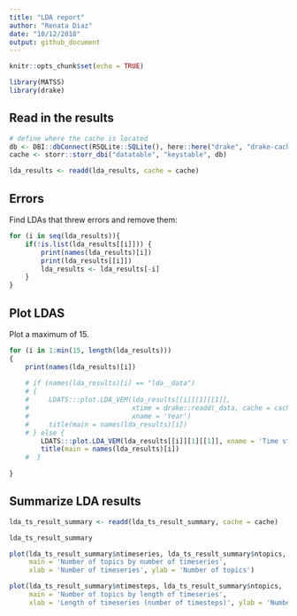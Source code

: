 ```yaml
---
title: "LDA report"
author: "Renata Diaz"
date: "10/12/2018"
output: github_document
---
```


```r
knitr::opts_chunk$set(echo = TRUE)

library(MATSS)
library(drake)
```

## Read in the results

```r
# define where the cache is located
db <- DBI::dbConnect(RSQLite::SQLite(), here::here("drake", "drake-cache.sqlite"))
cache <- storr::storr_dbi("datatable", "keystable", db)

lda_results <- readd(lda_results, cache = cache)
```

## Errors
Find LDAs that threw errors and remove them:
```r

for (i in seq(lda_results)){
    if(!is.list(lda_results[[i]])) {
        print(names(lda_results)[i])
        print(lda_results[[i]])
        lda_results <- lda_results[-i]
    }
}
```

## Plot LDAS

Plot a maximum of 15.

```r

for (i in 1:min(15, length(lda_results)))
{
    print(names(lda_results)[i])
    
    # if (names(lda_results)[i] == "lda__data")
    # {
    #     LDATS:::plot.LDA_VEM(lda_results[[i]][1][[1]], 
    #                          xtime = drake::readd(_data, cache = cache)$censusdate,
    #                          xname = 'Year')
    #     title(main = names(lda_results)[i])
    # } else {
        LDATS:::plot.LDA_VEM(lda_results[[i]][1][[1]], xname = 'Time step')
        title(main = names(lda_results)[i])
    #  }
    
}
```

## Summarize LDA results

```r

lda_ts_result_summary <- readd(lda_ts_result_summary, cache = cache)

lda_ts_result_summary
```

```r

plot(lda_ts_result_summary$ntimeseries, lda_ts_result_summary$ntopics, 
     main = 'Number of topics by number of timeseries', 
     xlab = 'Number of timeseries', ylab = 'Number of topics')

plot(lda_ts_result_summary$ntimesteps, lda_ts_result_summary$ntopics, 
     main = 'Number of topics by length of timeseries', 
     xlab = 'Length of timeseries (number of timesteps)', ylab = 'Number of topics')

```

